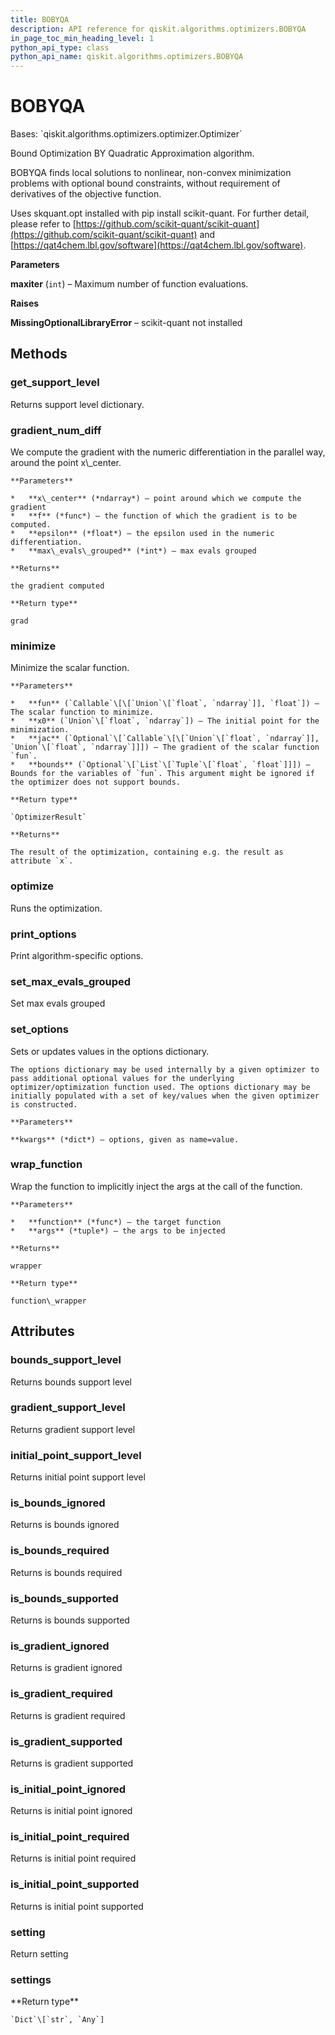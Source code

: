 ```yaml
---
title: BOBYQA
description: API reference for qiskit.algorithms.optimizers.BOBYQA
in_page_toc_min_heading_level: 1
python_api_type: class
python_api_name: qiskit.algorithms.optimizers.BOBYQA
---
```


# BOBYQA

<Class id="qiskit.algorithms.optimizers.BOBYQA" isDedicatedPage={true} github="https://github.com/qiskit/qiskit/tree/stable/0.20/qiskit/algorithms/optimizers/bobyqa.py" signature="BOBYQA(maxiter=1000)" modifiers="class">
  Bases: `qiskit.algorithms.optimizers.optimizer.Optimizer`

  Bound Optimization BY Quadratic Approximation algorithm.

  BOBYQA finds local solutions to nonlinear, non-convex minimization problems with optional bound constraints, without requirement of derivatives of the objective function.

  Uses skquant.opt installed with pip install scikit-quant. For further detail, please refer to [https://github.com/scikit-quant/scikit-quant](https://github.com/scikit-quant/scikit-quant) and [https://qat4chem.lbl.gov/software](https://qat4chem.lbl.gov/software).

  **Parameters**

  **maxiter** (`int`) – Maximum number of function evaluations.

  **Raises**

  **MissingOptionalLibraryError** – scikit-quant not installed

  ## Methods

  <span id="qiskit-algorithms-optimizers-bobyqa-get-support-level" />

  ### get\_support\_level

  <Function id="qiskit.algorithms.optimizers.BOBYQA.get_support_level" signature="BOBYQA.get_support_level()">
    Returns support level dictionary.
  </Function>

  <span id="qiskit-algorithms-optimizers-bobyqa-gradient-num-diff" />

  ### gradient\_num\_diff

  <Function id="qiskit.algorithms.optimizers.BOBYQA.gradient_num_diff" signature="BOBYQA.gradient_num_diff(x_center, f, epsilon, max_evals_grouped=1)" modifiers="static">
    We compute the gradient with the numeric differentiation in the parallel way, around the point x\_center.

    **Parameters**

    *   **x\_center** (*ndarray*) – point around which we compute the gradient
    *   **f** (*func*) – the function of which the gradient is to be computed.
    *   **epsilon** (*float*) – the epsilon used in the numeric differentiation.
    *   **max\_evals\_grouped** (*int*) – max evals grouped

    **Returns**

    the gradient computed

    **Return type**

    grad
  </Function>

  <span id="qiskit-algorithms-optimizers-bobyqa-minimize" />

  ### minimize

  <Function id="qiskit.algorithms.optimizers.BOBYQA.minimize" signature="BOBYQA.minimize(fun, x0, jac=None, bounds=None)">
    Minimize the scalar function.

    **Parameters**

    *   **fun** (`Callable`\[\[`Union`\[`float`, `ndarray`]], `float`]) – The scalar function to minimize.
    *   **x0** (`Union`\[`float`, `ndarray`]) – The initial point for the minimization.
    *   **jac** (`Optional`\[`Callable`\[\[`Union`\[`float`, `ndarray`]], `Union`\[`float`, `ndarray`]]]) – The gradient of the scalar function `fun`.
    *   **bounds** (`Optional`\[`List`\[`Tuple`\[`float`, `float`]]]) – Bounds for the variables of `fun`. This argument might be ignored if the optimizer does not support bounds.

    **Return type**

    `OptimizerResult`

    **Returns**

    The result of the optimization, containing e.g. the result as attribute `x`.
  </Function>

  <span id="qiskit-algorithms-optimizers-bobyqa-optimize" />

  ### optimize

  <Function id="qiskit.algorithms.optimizers.BOBYQA.optimize" signature="BOBYQA.optimize(num_vars, objective_function, gradient_function=None, variable_bounds=None, initial_point=None)">
    Runs the optimization.
  </Function>

  <span id="qiskit-algorithms-optimizers-bobyqa-print-options" />

  ### print\_options

  <Function id="qiskit.algorithms.optimizers.BOBYQA.print_options" signature="BOBYQA.print_options()">
    Print algorithm-specific options.
  </Function>

  <span id="qiskit-algorithms-optimizers-bobyqa-set-max-evals-grouped" />

  ### set\_max\_evals\_grouped

  <Function id="qiskit.algorithms.optimizers.BOBYQA.set_max_evals_grouped" signature="BOBYQA.set_max_evals_grouped(limit)">
    Set max evals grouped
  </Function>

  <span id="qiskit-algorithms-optimizers-bobyqa-set-options" />

  ### set\_options

  <Function id="qiskit.algorithms.optimizers.BOBYQA.set_options" signature="BOBYQA.set_options(**kwargs)">
    Sets or updates values in the options dictionary.

    The options dictionary may be used internally by a given optimizer to pass additional optional values for the underlying optimizer/optimization function used. The options dictionary may be initially populated with a set of key/values when the given optimizer is constructed.

    **Parameters**

    **kwargs** (*dict*) – options, given as name=value.
  </Function>

  <span id="qiskit-algorithms-optimizers-bobyqa-wrap-function" />

  ### wrap\_function

  <Function id="qiskit.algorithms.optimizers.BOBYQA.wrap_function" signature="BOBYQA.wrap_function(function, args)" modifiers="static">
    Wrap the function to implicitly inject the args at the call of the function.

    **Parameters**

    *   **function** (*func*) – the target function
    *   **args** (*tuple*) – the args to be injected

    **Returns**

    wrapper

    **Return type**

    function\_wrapper
  </Function>

  ## Attributes

  ### bounds\_support\_level

  <Attribute id="qiskit.algorithms.optimizers.BOBYQA.bounds_support_level">
    Returns bounds support level
  </Attribute>

  ### gradient\_support\_level

  <Attribute id="qiskit.algorithms.optimizers.BOBYQA.gradient_support_level">
    Returns gradient support level
  </Attribute>

  ### initial\_point\_support\_level

  <Attribute id="qiskit.algorithms.optimizers.BOBYQA.initial_point_support_level">
    Returns initial point support level
  </Attribute>

  ### is\_bounds\_ignored

  <Attribute id="qiskit.algorithms.optimizers.BOBYQA.is_bounds_ignored">
    Returns is bounds ignored
  </Attribute>

  ### is\_bounds\_required

  <Attribute id="qiskit.algorithms.optimizers.BOBYQA.is_bounds_required">
    Returns is bounds required
  </Attribute>

  ### is\_bounds\_supported

  <Attribute id="qiskit.algorithms.optimizers.BOBYQA.is_bounds_supported">
    Returns is bounds supported
  </Attribute>

  ### is\_gradient\_ignored

  <Attribute id="qiskit.algorithms.optimizers.BOBYQA.is_gradient_ignored">
    Returns is gradient ignored
  </Attribute>

  ### is\_gradient\_required

  <Attribute id="qiskit.algorithms.optimizers.BOBYQA.is_gradient_required">
    Returns is gradient required
  </Attribute>

  ### is\_gradient\_supported

  <Attribute id="qiskit.algorithms.optimizers.BOBYQA.is_gradient_supported">
    Returns is gradient supported
  </Attribute>

  ### is\_initial\_point\_ignored

  <Attribute id="qiskit.algorithms.optimizers.BOBYQA.is_initial_point_ignored">
    Returns is initial point ignored
  </Attribute>

  ### is\_initial\_point\_required

  <Attribute id="qiskit.algorithms.optimizers.BOBYQA.is_initial_point_required">
    Returns is initial point required
  </Attribute>

  ### is\_initial\_point\_supported

  <Attribute id="qiskit.algorithms.optimizers.BOBYQA.is_initial_point_supported">
    Returns is initial point supported
  </Attribute>

  ### setting

  <Attribute id="qiskit.algorithms.optimizers.BOBYQA.setting">
    Return setting
  </Attribute>

  ### settings

  <Attribute id="qiskit.algorithms.optimizers.BOBYQA.settings">
    **Return type**

    `Dict`\[`str`, `Any`]
  </Attribute>
</Class>

